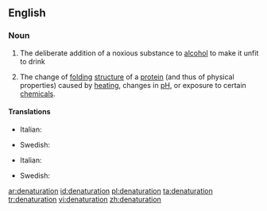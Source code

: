 ==English==
{{wikipedia}}

===Noun===
{{en-noun}}

# The deliberate addition of a noxious substance to [[alcohol]] to make it unfit to drink
# {{context|biochemistry|lang=en}} The change of [[folding]] [[structure]] of a [[protein]] (and thus of physical properties) caused by [[heating]], changes in [[pH]], or exposure to certain [[chemical]]s.

====Translations====
{{trans-top|addition of a noxious substance to alcohol}}
* Italian: {{t-|it|denaturazione|f}}
{{trans-mid}}
* Swedish: {{t-|sv|denaturering|c}}
{{trans-bottom}}

{{trans-top|change of folding structure of a protein}}
* Italian: {{t-|it|denaturazione|f}}
{{trans-mid}}
* Swedish: {{t-|sv|denaturering|c}}
{{trans-bottom}}

[[ar:denaturation]]
[[id:denaturation]]
[[pl:denaturation]]
[[ta:denaturation]]
[[tr:denaturation]]
[[vi:denaturation]]
[[zh:denaturation]]